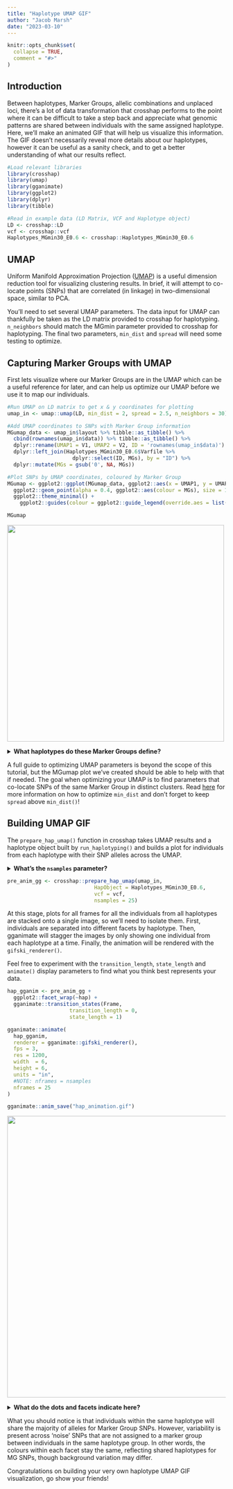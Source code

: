 ```yaml
---
title: "Haplotype UMAP GIF"
author: "Jacob Marsh"
date: "2023-03-10"
---
```


```r
knitr::opts_chunk$set(
  collapse = TRUE,
  comment = "#>"
)
```

## Introduction

Between haplotypes, Marker Groups, allelic combinations and unplaced loci, there's a lot 
of data transformation that crosshap performs to the point where it can be difficult to 
take a step back and appreciate what genomic patterns are shared between individuals with 
the same assigned haplotype. Here, we'll make an animated GIF that will help us visualize 
this information. The GIF doesn't necessarily reveal more details about our haplotypes, 
however it can be useful as a sanity check, and to get a better understanding of what our 
results reflect. 

```r
#Load relevant libraries
library(crosshap)
library(umap)
library(gganimate)
library(ggplot2)
library(dplyr)
library(tibble)

#Read in example data (LD Matrix, VCF and Haplotype object)
LD <- crosshap::LD
vcf <- crosshap::vcf
Haplotypes_MGmin30_E0.6 <- crosshap::Haplotypes_MGmin30_E0.6
```

## UMAP

Uniform Manifold Approximation Projection ([UMAP](https://doi.org/10.48550/arXiv.1802.03426)) is a useful dimension 
reduction tool for visualizing clustering results. In brief, it will attempt to 
co-locate points (SNPs) that are correlated (in linkage) in two-dimensional space, 
similar to PCA.

You'll need to set several UMAP parameters. The data input for UMAP can 
thankfully be taken as the LD matrix provided to crosshap for haplotyping. `n_neighbors` 
should match the MGmin parameter provided to crosshap for haplotyping. The final two 
parameters, `min_dist` and `spread` will need some testing to optimize. 

## Capturing Marker Groups with UMAP

First lets visualize where our Marker Groups are in the UMAP which can be a useful 
reference for later, and can help us optimize our UMAP before we use it to map our 
individuals. 

```r
#Run UMAP on LD matrix to get x & y coordinates for plotting
umap_in <- umap::umap(LD, min_dist = 2, spread = 2.5, n_neighbors = 30)

#Add UMAP coordinates to SNPs with Marker Group information
MGumap_data <- umap_in$layout %>% tibble::as_tibble() %>%
  cbind(rownames(umap_in$data)) %>% tibble::as_tibble() %>%
  dplyr::rename(UMAP1 = V1, UMAP2 = V2, ID = 'rownames(umap_in$data)') %>%
  dplyr::left_join(Haplotypes_MGmin30_E0.6$Varfile %>% 
                     dplyr::select(ID, MGs), by = "ID") %>%
  dplyr::mutate(MGs = gsub('0', NA, MGs))

#Plot SNPs by UMAP coordinates, coloured by Marker Group 
MGumap <- ggplot2::ggplot(MGumap_data, ggplot2::aes(x = UMAP1, y = UMAP2)) +
  ggplot2::geom_point(alpha = 0.4, ggplot2::aes(colour = MGs), size = 1, na.rm = F)+
  ggplot2::theme_minimal() +
    ggplot2::guides(colour = ggplot2::guide_legend(override.aes = list(size = 5, alpha = 0.7), title = "Marker group"))

MGumap
```
![](https://github.com/JacobIMarsh/crosshapimages/blob/main/images/MGumap.png?raw=true){width=500px}

<details>
  <summary>**What haplotypes do these Marker Groups define?**</summary>
```r
crosshap::build_mid_dotplot(Haplotypes_MGmin30_E0.6, hide_labels = F)
```
![](https://github.com/JacobIMarsh/crosshapimages/blob/main/images/middotplot.png?raw=true){width=500px}

</details>

A full guide to optimizing UMAP parameters is beyond the scope of this tutorial, but 
the MGumap plot we've created should be able to help with that if needed. The goal 
when optimizing your UMAP is to find parameters that co-locate SNPs of the same Marker 
Group in distinct clusters. Read [here](https://umap-learn.readthedocs.io/en/latest/parameters.html#min-dist) for more 
information on how to optimize `min_dist` and don't forget to keep `spread` above 
`min_dist()`!

## Building UMAP GIF

The `prepare_hap_umap()` function in crosshap takes UMAP results and a haplotype object 
built by `run_haplotyping()` and builds a plot for individuals from each haplotype 
with their SNP alleles across the UMAP. 

<details>
  <summary>**What's the `nsamples` parameter?**</summary>
The `nsamples` parameter will match the number of unique frames in your final GIF. It 
can be changed depending on the number of randomly sampled individuals you'd like to 
have from each haplotype. 25 is the default, however if you have more individuals it 
may be worth increasing, or if it is taking too long to run consider lowering this 
value. NOTE: nsamples can include the same individual multiple times which is useful 
when nsamples > nIndividuals within a given haplotype.

</details>

```r
pre_anim_gg <- crosshap::prepare_hap_umap(umap_in,
                            HapObject = Haplotypes_MGmin30_E0.6,
                            vcf = vcf,
                            nsamples = 25)
```

At this stage, plots for all frames for all the individuals from all haplotypes are 
stacked onto a single image, so we'll need to isolate them. First, individuals are 
separated into different facets by haplotype. Then, gganimate will stagger the images 
by only showing one individual from each haplotype at a time. Finally, the 
animation will be rendered with the `gifski_renderer()`.

Feel free to experiment with the `transition_length`, `state_length` and `animate()` 
display parameters to find what you think best represents your data.

```r
hap_gganim <- pre_anim_gg +
  ggplot2::facet_wrap(~hap) +
  gganimate::transition_states(Frame,
                    transition_length = 0,
                    state_length = 1)

gganimate::animate(
  hap_gganim,
  renderer = gganimate::gifski_renderer(),
  fps = 3,
  res = 1200,
  width  = 6,
  height = 6,
  units = "in",
  #NOTE: nframes = nsamples
  nframes = 25
)

gganimate::anim_save("hap_animation.gif")
```

![](https://github.com/JacobIMarsh/crosshapimages/blob/main/images/hap_animation.gif?raw=true){width=650px}

<details>
  <summary>**What do the dots and facets indicate here?**</summary>
In the GIF, the dots represent the same SNPs as in the MGumap, however now each point is 
coloured only if the individual possesses the alternate allele at that locus, with dark 
grey for SNPs unassigned to Marker Groups and light grey for reference alleles. Each 
facet displays individuals that share a given haplotype. The first facet shows all Marker 
Group SNPs for reference, it's the same as the MGumap we built before. Individuals that 
are unassigned to a haplotype are placed in the final 'Unassigned' facet.

</details>


What you should notice is that individuals within the same haplotype will share the 
majority of alleles for Marker Group SNPs. However, variability is present across 
'noise' SNPs that are not assigned to a marker group between individuals in the same 
haplotype group. In other words, the colours within each facet stay the same, reflecting 
shared haplotypes for MG SNPs, though background variation may differ. 

Congratulations on building your very own haplotype UMAP GIF visualization, go show your 
friends! 

